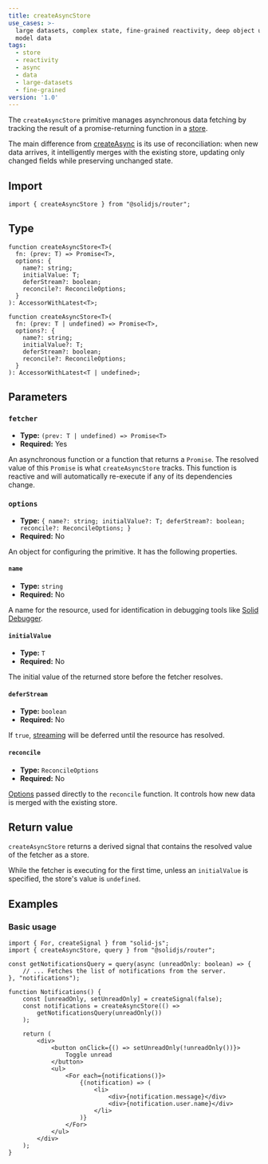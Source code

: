 ```yaml
---
title: createAsyncStore
use_cases: >-
  large datasets, complex state, fine-grained reactivity, deep object updates,
  model data
tags:
  - store
  - reactivity
  - async
  - data
  - large-datasets
  - fine-grained
version: '1.0'
---
```


The `createAsyncStore` primitive manages asynchronous data fetching by tracking the result of a promise-returning function in a [store](/concepts/stores).

The main difference from [createAsync](/solid-router/reference/data-apis/create-async) is its use of reconciliation: when new data arrives, it intelligently merges with the existing store, updating only changed fields while preserving unchanged state.

## Import

```tsx
import { createAsyncStore } from "@solidjs/router";
```

## Type

```tsx
function createAsyncStore<T>(
  fn: (prev: T) => Promise<T>,
  options: {
    name?: string;
    initialValue: T;
    deferStream?: boolean;
    reconcile?: ReconcileOptions;
  }
): AccessorWithLatest<T>;

function createAsyncStore<T>(
  fn: (prev: T | undefined) => Promise<T>,
  options?: {
    name?: string;
    initialValue?: T;
    deferStream?: boolean;
    reconcile?: ReconcileOptions;
  }
): AccessorWithLatest<T | undefined>;
```

## Parameters

### `fetcher`

- **Type:** `(prev: T | undefined) => Promise<T>`
- **Required:** Yes

An asynchronous function or a function that returns a `Promise`.
The resolved value of this `Promise` is what `createAsyncStore` tracks.
This function is reactive and will automatically re-execute if any of its dependencies change.

### `options`

- **Type:** `{ name?: string; initialValue?: T; deferStream?: boolean; reconcile?: ReconcileOptions; }`
- **Required:** No

An object for configuring the primitive.
It has the following properties.

#### `name`

- **Type:** `string`
- **Required:** No

A name for the resource, used for identification in debugging tools like [Solid Debugger](https://github.com/thetarnav/solid-devtools).

#### `initialValue`

- **Type:** `T`
- **Required:** No

The initial value of the returned store before the fetcher resolves.

#### `deferStream`

- **Type:** `boolean`
- **Required:** No

If `true`, [streaming](/solid-router/concepts/queries#streaming) will be deferred until the resource has resolved.

#### `reconcile`

- **Type:** `ReconcileOptions`
- **Required:** No

[Options](/reference/store-utilities/reconcile#options) passed directly to the `reconcile` function.
It controls how new data is merged with the existing store.

## Return value

`createAsyncStore` returns a derived signal that contains the resolved value of the fetcher as a store.

While the fetcher is executing for the first time, unless an `initialValue` is specified, the store's value is `undefined`.

## Examples

### Basic usage

```tsx
import { For, createSignal } from "solid-js";
import { createAsyncStore, query } from "@solidjs/router";

const getNotificationsQuery = query(async (unreadOnly: boolean) => {
	// ... Fetches the list of notifications from the server.
}, "notifications");

function Notifications() {
	const [unreadOnly, setUnreadOnly] = createSignal(false);
	const notifications = createAsyncStore(() =>
		getNotificationsQuery(unreadOnly())
	);

	return (
		<div>
			<button onClick={() => setUnreadOnly(!unreadOnly())}>
				Toggle unread
			</button>
			<ul>
				<For each={notifications()}>
					{(notification) => (
						<li>
							<div>{notification.message}</div>
							<div>{notification.user.name}</div>
						</li>
					)}
				</For>
			</ul>
		</div>
	);
}
```
